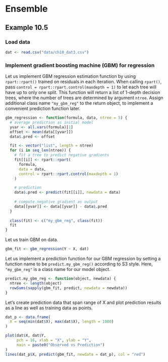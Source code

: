 # Ensemble

## Example 10.5

### Load data

```r
dat <- read.csv("data/ch10_dat3.csv")
```

### Implement gradient boosting machine (GBM) for regression

Let us implement GBM regression estimation function by using `rpart::rpart()` trained on residuals in each iteration. When calling `rpart()`, pass `control = rpart::rpart.control(maxdepth = 1)` to let each tree will have up to only one split. This function will return a list of 1-depth decision trees, where the number of trees are determined by argument `ntree`. Assign additional class name `"my_gbm_reg"` to the return object, to implement a convenient prediction function later.

```r
gbm_regression <- function(formula, data, ntree = 5) {
  # average prediction as initial model
  yvar <- all.vars(formula)[1]
  offset <- mean(data[[yvar]])
  data$.pred <- offset

  fit <- vector("list", length = ntree)
  for (i in seq_len(ntree)) {
    # fit a tree to predict negative gradients
    fit[[i]] <- rpart::rpart(
      formula,
      data = data,
      control = rpart::rpart.control(maxdepth = 1)
    )

    # prediction
    data$.pred <- predict(fit[[i]], newdata = data)
        
    # compute negative gradient as output
    data[[yvar]] <- data[[yvar]] - data$.pred
  }
  
  class(fit) <- c("my_gbm_reg", class(fit))
  fit
}
```

Let us train GBM on data.

```r
gbm_fit <- gbm_regression(Y ~ X, dat)
```

Let us implement a prediction function for our GBM regression by setting a function name to be `predict.my_gbm_reg()` according to S3 style. Here, `"my_gbm_reg"` is a class name for our model object.

```r
predict.my_gbm_reg <- function(object, newdata) {
  ntree <- length(object)
  rowSums(sapply(gbm_fit, predict, newdata = newdata))
}
```

Let's create prediction data that span range of X and plot prediction results as a line as well as training data as points.

```r
dat_p <- data.frame(
  X = seq(min(dat$X), max(dat$X), length = 1000)
)

plot(dat$X, dat$Y,
     pch = 16, xlab = "X", ylab = "Y",
     main = paste0("Observed vs Prediction")
)
lines(dat_p$X, predict(gbm_fit, newdata = dat_p), col = "red")
```

